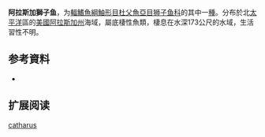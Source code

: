 {{Speciesbox
| name = 阿拉斯加獅子魚
| status = NE
| status_system = IUCN3.1
| image = Purity snailfish.jpg
| genus = Liparis
| species = catharus
| authority = [[Vogt|Vogt]], 1973
| synonyms = *''Careproctus burkei''<br /><small>Jordan & Thompson, 1914</small>
}}

'''阿拉斯加獅子鱼'''，为[[輻鰭魚綱|輻鰭魚綱]][[鮋形目|鮋形目]][[杜父魚亞目|杜父魚亞目]][[狮子鱼科|狮子鱼科]]的其中一[[種|種]]。分布於北[[太平洋|太平洋]]區的[[美國|美國]][[阿拉斯加州|阿拉斯加州]]海域，屬底棲性魚類，棲息在水深173公尺的水域，生活習性不明。

== 参考資料 ==
*{{FishBase_species|genus=Liparis|species=catharus|year=2011|month=12}}

== 扩展阅读 ==
{{refbegin}}
{{wikispecies-inline|Liparis catharus|阿拉斯加獅子魚}}
{{refend}}
{{Taxonbar|from=Q1094871}}

[[Category:獅子魚属|catharus]]


{{鮋形目小作品}}